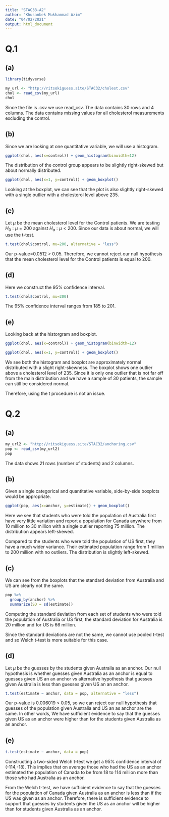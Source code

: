 ---
title: "STAC33-A2"
author: "Khusanbek Mukhammad Azim"
date: "04/02/2021"
output: html_document
---


# Q.1

## (a)

```{r}
library(tidyverse)
```


```{r}
my_url <- "http://ritsokiguess.site/STAC32/cholest.csv"
chol <- read_csv(my_url)
chol
```

Since the file is .csv we use read_csv. The data contains 30 rows and 4 columns. The data contains missing values for all cholesterol measurements excluding the control. 


## (b)

Since we are looking at one quantitative variable, we will use a histogram.

```{r}
ggplot(chol, aes(x=control)) + geom_histogram(binwidth=12)
```

The distribution of the control group appears to be slightly right-skewed but about normally distributed. 

```{r}
ggplot(chol, aes(x=1, y=control)) + geom_boxplot()
```

Looking at the boxplot, we can see that the plot is also slightly right-skewed with a single outlier with a cholesterol level above 235.


## (c)

Let $\mu$ be the mean cholesterol level for the Control patients. We are testing $H_0:\mu=200$ against $H_a:\mu<200$.
Since our data is about normal, we will use the t-test.

```{r}
t.test(chol$control, mu=200, alternative = "less")
```
Our p-value=0.0512 > 0.05. Therefore, we cannot reject our null hypothesis that the mean cholesterol level for the Control patients is equal to 200. 


## (d)

Here we construct the 95% confidence interval.
```{r}
t.test(chol$control, mu=200)
```
The 95% confidence interval ranges from 185 to 201.


## (e)

Looking back at the historgram and boxplot.

```{r}
ggplot(chol, aes(x=control)) + geom_histogram(binwidth=12)
```
```{r}
ggplot(chol, aes(x=1, y=control)) + geom_boxplot()
```

We see both the histogram and boxplot are approximately normal distributed with a slight right-skewness. The boxplot shows one outlier above a cholesterol level of 235. Since it is only one outlier that is not far off from the main distribution and we have a sample of 30 patients, the sample can still be considered normal. 

Therefore, using the t procedure is not an issue.


# Q.2

## (a)

```{r}
my_url2 <- "http://ritsokiguess.site/STAC32/anchoring.csv"
pop <- read_csv(my_url2)
pop
```
The data shows 21 rows (number of students) and 2 columns.

## (b)

Given a single categorical and quantitative variable, side-by-side boxplots would be appropriate.

```{r}
ggplot(pop, aes(x=anchor, y=estimate)) + geom_boxplot()
```

Here we see that students who were told the population of Australia first have very little variation and report a population for Canada anywhere from 10 million to 30 million with a single outlier reporting 75 million. The distribution appears left-skewed.

Compared to the students who were told the population of US first, they have a much wider variance. Their estimated population range from 1 million to 200 million with no outliers. The distribution is  slightly left-skewed.


## (c)

We can see from the boxplots that the standard deviation from Australia and US are clearly not the same.

```{r}
pop %>% 
  group_by(anchor) %>% 
  summarize(SD = sd(estimate))
```

Computing the standard deviation from each set of students who were told the population of Australia or US first, the standard deviation for Australia is 20 million and for US is 66 million.

Since the standard deviations are not the same, we cannot use pooled t-test and so Welch t-test is more suitable for this case.


## (d)

Let $\mu$ be the guesses by the students given Australia as an anchor.
Our null hypothesis is whether guesses given Australia as an anchor is equal to guesses given US an an anchor vs alternative hypothesis that guesses given Australia is less than guesses given US an an anchor.

```{r}
t.test(estimate ~ anchor, data = pop, alternative = "less")
```

Our p-value is 0.006019 < 0.05, so we can reject our null hypothesis that guesses of the population given Australia and US an as anchor are the same. In other words, We have sufficient evidence to say that the guesses given US as an anchor were higher than for the students given Australia as an anchor.


## (e)

```{r}
t.test(estimate ~ anchor, data = pop)
```

Constructing a two-sided Welch t-test we get a 95% confidence interval of (-114,-18). This implies that on average those who had the US as an anchor estimated the population of Canada to be from 18 to 114 million more than those who had Australia as an anchor.

From the Welch t-test, we have sufficient evidence to say that the guesses for the population of Canada given Australia as an anchor is less than if the US was given as an anchor. 
Therefore, there is sufficient evidence to support that guesses by students given the US as an anchor will be higher than for students given Australia as an anchor.
